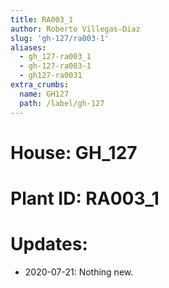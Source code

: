 ```yaml
---
title: RA003_1
author: Roberto Villegas-Diaz
slug: 'gh-127/ra003-1'
aliases:
  - gh_127-ra003_1
  - gh-127-ra003-1
  - gh127-ra0031
extra_crumbs:
  name: GH127
  path: /label/gh-127
---
```


# **House**: GH_127
# **Plant ID**: RA003_1
# **Updates**: 
 - 2020-07-21: Nothing new.

